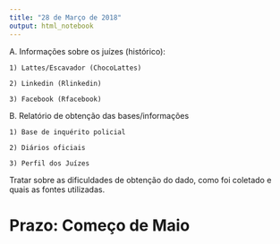 ```yaml
---
title: "28 de Março de 2018"
output: html_notebook
---
```


A. Informações sobre os juízes (histórico):

    1) Lattes/Escavador (ChocoLattes)
    
    2) Linkedin (Rlinkedin)
    
    3) Facebook (Rfacebook)
    
B. Relatório de obtenção das bases/informações

    1) Base de inquérito policial
    
    2) Diários oficiais 
    
    3) Perfil dos Juízes
    
Tratar sobre as dificuldades de obtenção do dado, como foi coletado e quais as fontes utilizadas.

# __Prazo: Começo de Maio__